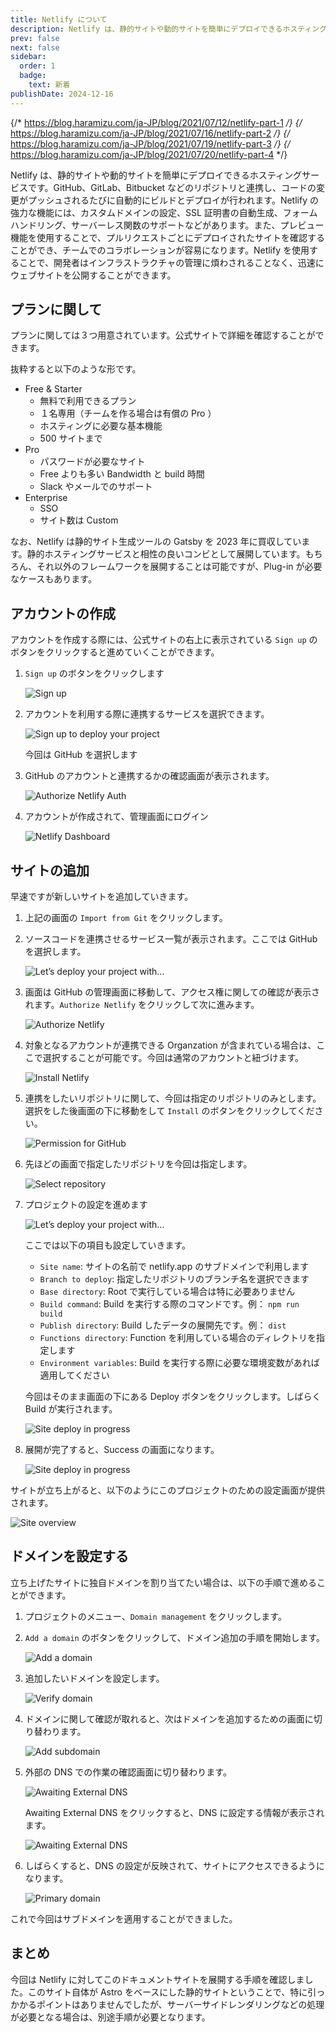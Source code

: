 ```yaml
---
title: Netlify について
description: Netlify は、静的サイトや動的サイトを簡単にデプロイできるホスティングサービスです。GitHub、GitLab、Bitbucket などのリポジトリと連携し、コードの変更がプッシュされるたびに自動的にビルドとデプロイが行われます。Netlify の強力な機能には、カスタムドメインの設定、SSL 証明書の自動生成、フォームハンドリング、サーバーレス関数のサポートなどがあります。
prev: false
next: false
sidebar:
  order: 1
  badge:
    text: 新着
publishDate: 2024-12-16
---
```



{/* https://blog.haramizu.com/ja-JP/blog/2021/07/12/netlify-part-1 */}
{/* https://blog.haramizu.com/ja-JP/blog/2021/07/16/netlify-part-2 */}
{/* https://blog.haramizu.com/ja-JP/blog/2021/07/19/netlify-part-3 */}
{/* https://blog.haramizu.com/ja-JP/blog/2021/07/20/netlify-part-4 */}

Netlify は、静的サイトや動的サイトを簡単にデプロイできるホスティングサービスです。GitHub、GitLab、Bitbucket などのリポジトリと連携し、コードの変更がプッシュされるたびに自動的にビルドとデプロイが行われます。Netlify の強力な機能には、カスタムドメインの設定、SSL 証明書の自動生成、フォームハンドリング、サーバーレス関数のサポートなどがあります。また、プレビュー機能を使用することで、プルリクエストごとにデプロイされたサイトを確認することができ、チームでのコラボレーションが容易になります。Netlify を使用することで、開発者はインフラストラクチャの管理に煩わされることなく、迅速にウェブサイトを公開することができます。

## プランに関して

プランに関しては３つ用意されています。公式サイトで詳細を確認することができます。

<LinkCard title="Pricing" href="https://www.netlify.com/pricing/" target="_blank" />

抜粋すると以下のような形です。

- Free & Starter
  - 無料で利用できるプラン
  - １名専用（チームを作る場合は有償の Pro ）
  - ホスティングに必要な基本機能
  - 500 サイトまで
- Pro
  - パスワードが必要なサイト
  - Free よりも多い Bandwidth と build 時間
  - Slack やメールでのサポート
- Enterprise
  - SSO
  - サイト数は Custom

なお、Netlify は静的サイト生成ツールの Gatsby を 2023 年に買収しています。静的ホスティングサービスと相性の良いコンビとして展開しています。もちろん、それ以外のフレームワークを展開することは可能ですが、Plug-in が必要なケースもあります。

## アカウントの作成

アカウントを作成する際には、公式サイトの右上に表示されている `Sign up` のボタンをクリックすると進めていくことができます。

<Steps>

1. `Sign up` のボタンをクリックします

   ![Sign up](../../../assets/netlify/overview01.png)

2. アカウントを利用する際に連携するサービスを選択できます。

   ![Sign up to deploy your project](../../../assets/netlify/overview02.png)

   今回は GitHub を選択します

3. GitHub のアカウントと連携するかの確認画面が表示されます。

   ![Authorize Netlify Auth](../../../assets/netlify/overview03.png)

4. アカウントが作成されて、管理画面にログイン

   ![Netlify Dashboard](../../../assets/netlify/overview04.png)

</Steps>

## サイトの追加

早速ですが新しいサイトを追加していきます。

<Steps>

1. 上記の画面の `Import from Git` をクリックします。

2. ソースコードを連携させるサービス一覧が表示されます。ここでは GitHub を選択します。

   ![Let’s deploy your project with…](../../../assets/netlify/overview05.png)

3. 画面は GitHub の管理画面に移動して、アクセス権に関しての確認が表示されます。`Authorize Netlify` をクリックして次に進みます。

   ![Authorize Netlify](../../../assets/netlify/overview06.png)

4. 対象となるアカウントが連携できる Organzation が含まれている場合は、ここで選択することが可能です。今回は通常のアカウントと紐づけます。

   ![Install Netlify](../../../assets/netlify/overview07.png)

5. 連携をしたいリポジトリに関して、今回は指定のリポジトリのみとします。選択をした後画面の下に移動をして `Install` のボタンをクリックしてください。

   ![Permission for GitHub](../../../assets/netlify/overview08.png)

6. 先ほどの画面で指定したリポジトリを今回は指定します。

   ![Select repository](../../../assets/netlify/overview09.png)

7. プロジェクトの設定を進めます

   ![Let’s deploy your project with…](../../../assets/netlify/overview10.png)

   ここでは以下の項目も設定していきます。

   - `Site name`: サイトの名前で netlify.app のサブドメインで利用します
   - `Branch to deploy`: 指定したリポジトリのブランチ名を選択できます
   - `Base directory`: Root で実行している場合は特に必要ありません
   - `Build command`: Build を実行する際のコマンドです。例： `npm run build`
   - `Publish directory`: Build したデータの展開先です。例： `dist`
   - `Functions directory`: Function を利用している場合のディレクトリを指定します
   - `Environment variables`: Build を実行する際に必要な環境変数があれば適用してください

   今回はそのまま画面の下にある Deploy ボタンをクリックします。しばらく Build が実行されます。

   ![Site deploy in progress](../../../assets/netlify/overview11.png)

8. 展開が完了すると、Success の画面になります。

   ![Site deploy in progress](../../../assets/netlify/overview12.png)

</Steps>

サイトが立ち上がると、以下のようにこのプロジェクトのための設定画面が提供されます。

![Site overview](../../../assets/netlify/overview13.png)

## ドメインを設定する

立ち上げたサイトに独自ドメインを割り当てたい場合は、以下の手順で進めることができます。

<Steps>

1. プロジェクトのメニュー、`Domain management` をクリックします。

2. `Add a domain` のボタンをクリックして、ドメイン追加の手順を開始します。

   ![Add a domain](../../../assets/netlify/overview14.png)

3. 追加したいドメインを設定します。

   ![Verify domain](../../../assets/netlify/overview15.png)

4. ドメインに関して確認が取れると、次はドメインを追加するための画面に切り替わります。

   ![Add subdomain](../../../assets/netlify/overview16.png)

5. 外部の DNS での作業の確認画面に切り替わります。

   ![Awaiting External DNS](../../../assets/netlify/overview17.png)

   Awaiting External DNS をクリックすると、DNS に設定する情報が表示されます。

   ![Awaiting External DNS](../../../assets/netlify/overview18.png)

6. しばらくすると、DNS の設定が反映されて、サイトにアクセスできるようになります。

   ![Primary domain](../../../assets/netlify/overview19.png)

</Steps>

これで今回はサブドメインを適用することができました。

## まとめ

今回は Netlify に対してこのドキュメントサイトを展開する手順を確認しました。このサイト自体が Astro をベースにした静的サイトということで、特に引っかかるポイントはありませんでしたが、サーバーサイドレンダリングなどの処理が必要となる場合は、別途手順が必要となります。

